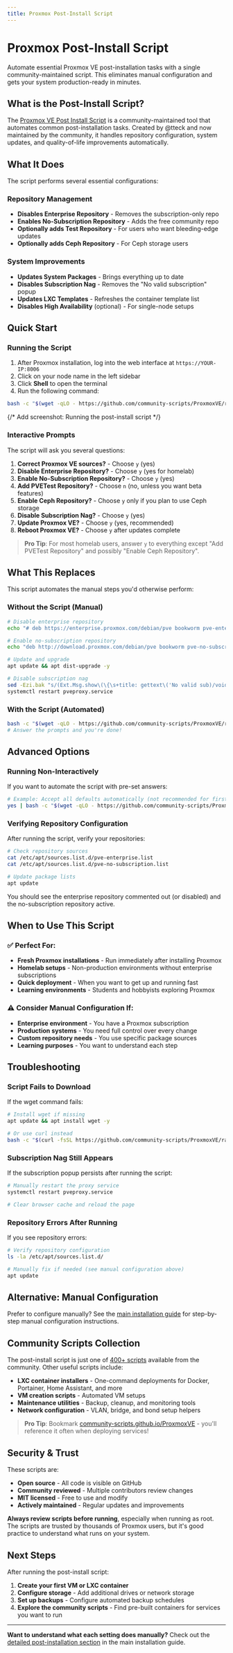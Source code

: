 ```yaml
---
title: Proxmox Post-Install Script
---
```


# Proxmox Post-Install Script

Automate essential Proxmox VE post-installation tasks with a single community-maintained script. This eliminates manual configuration and gets your system production-ready in minutes.

## What is the Post-Install Script?

The [Proxmox VE Post Install Script](https://community-scripts.github.io/ProxmoxVE/scripts?id=post-pve-install) is a community-maintained tool that automates common post-installation tasks. Created by @tteck and now maintained by the community, it handles repository configuration, system updates, and quality-of-life improvements automatically.

## What It Does

The script performs several essential configurations:

### Repository Management
- **Disables Enterprise Repository** - Removes the subscription-only repo
- **Enables No-Subscription Repository** - Adds the free community repo
- **Optionally adds Test Repository** - For users who want bleeding-edge updates
- **Optionally adds Ceph Repository** - For Ceph storage users

### System Improvements
- **Updates System Packages** - Brings everything up to date
- **Disables Subscription Nag** - Removes the "No valid subscription" popup
- **Updates LXC Templates** - Refreshes the container template list
- **Disables High Availability** (optional) - For single-node setups

## Quick Start

### Running the Script

1. After Proxmox installation, log into the web interface at `https://YOUR-IP:8006`
2. Click on your node name in the left sidebar
3. Click **Shell** to open the terminal
4. Run the following command:

```bash
bash -c "$(wget -qLO - https://github.com/community-scripts/ProxmoxVE/raw/main/misc/post-pve-install.sh)"
```

{/* Add screenshot: Running the post-install script */}

### Interactive Prompts

The script will ask you several questions:

1. **Correct Proxmox VE sources?** - Choose `y` (yes)
2. **Disable Enterprise Repository?** - Choose `y` (yes for homelab)
3. **Enable No-Subscription Repository?** - Choose `y` (yes)
4. **Add PVETest Repository?** - Choose `n` (no, unless you want beta features)
5. **Enable Ceph Repository?** - Choose `y` only if you plan to use Ceph storage
6. **Disable Subscription Nag?** - Choose `y` (yes)
7. **Update Proxmox VE?** - Choose `y` (yes, recommended)
8. **Reboot Proxmox VE?** - Choose `y` after updates complete

> **Pro Tip**: For most homelab users, answer `y` to everything except "Add PVETest Repository" and possibly "Enable Ceph Repository".

## What This Replaces

This script automates the manual steps you'd otherwise perform:

### Without the Script (Manual)
```bash
# Disable enterprise repository
echo "# deb https://enterprise.proxmox.com/debian/pve bookworm pve-enterprise" > /etc/apt/sources.list.d/pve-enterprise.list

# Enable no-subscription repository
echo "deb http://download.proxmox.com/debian/pve bookworm pve-no-subscription" > /etc/apt/sources.list.d/pve-no-subscription.list

# Update and upgrade
apt update && apt dist-upgrade -y

# Disable subscription nag
sed -Ezi.bak "s/(Ext.Msg.show\(\{\s+title: gettext\('No valid sub)/void\(\{ \/\/\1/g" /usr/share/javascript/proxmox-widget-toolkit/proxmoxlib.js
systemctl restart pveproxy.service
```

### With the Script (Automated)
```bash
bash -c "$(wget -qLO - https://github.com/community-scripts/ProxmoxVE/raw/main/misc/post-pve-install.sh)"
# Answer the prompts and you're done!
```

## Advanced Options

### Running Non-Interactively

If you want to automate the script with pre-set answers:

```bash
# Example: Accept all defaults automatically (not recommended for first-time users)
yes | bash -c "$(wget -qLO - https://github.com/community-scripts/ProxmoxVE/raw/main/misc/post-pve-install.sh)"
```

### Verifying Repository Configuration

After running the script, verify your repositories:

```bash
# Check repository sources
cat /etc/apt/sources.list.d/pve-enterprise.list
cat /etc/apt/sources.list.d/pve-no-subscription.list

# Update package lists
apt update
```

You should see the enterprise repository commented out (or disabled) and the no-subscription repository active.

## When to Use This Script

### ✅ Perfect For:
- **Fresh Proxmox installations** - Run immediately after installing Proxmox
- **Homelab setups** - Non-production environments without enterprise subscriptions
- **Quick deployment** - When you want to get up and running fast
- **Learning environments** - Students and hobbyists exploring Proxmox

### ⚠️ Consider Manual Configuration If:
- **Enterprise environment** - You have a Proxmox subscription
- **Production systems** - You need full control over every change
- **Custom repository needs** - You use specific package sources
- **Learning purposes** - You want to understand each step

## Troubleshooting

### Script Fails to Download
If the wget command fails:

```bash
# Install wget if missing
apt update && apt install wget -y

# Or use curl instead
bash -c "$(curl -fsSL https://github.com/community-scripts/ProxmoxVE/raw/main/misc/post-pve-install.sh)"
```

### Subscription Nag Still Appears
If the subscription popup persists after running the script:

```bash
# Manually restart the proxy service
systemctl restart pveproxy.service

# Clear browser cache and reload the page
```

### Repository Errors After Running
If you see repository errors:

```bash
# Verify repository configuration
ls -la /etc/apt/sources.list.d/

# Manually fix if needed (see manual configuration above)
apt update
```

## Alternative: Manual Configuration

Prefer to configure manually? See the [main installation guide](/infrastructure/proxmox-install#post-installation-essential-tasks) for step-by-step manual configuration instructions.

## Community Scripts Collection

The post-install script is just one of [400+ scripts](https://community-scripts.github.io/ProxmoxVE/) available from the community. Other useful scripts include:

- **LXC container installers** - One-command deployments for Docker, Portainer, Home Assistant, and more
- **VM creation scripts** - Automated VM setups
- **Maintenance utilities** - Backup, cleanup, and monitoring tools
- **Network configuration** - VLAN, bridge, and bond setup helpers

> **Pro Tip**: Bookmark [community-scripts.github.io/ProxmoxVE](https://community-scripts.github.io/ProxmoxVE/) - you'll reference it often when deploying services!

## Security & Trust

These scripts are:
- **Open source** - All code is visible on GitHub
- **Community reviewed** - Multiple contributors review changes
- **MIT licensed** - Free to use and modify
- **Actively maintained** - Regular updates and improvements

**Always review scripts before running**, especially when running as root. The scripts are trusted by thousands of Proxmox users, but it's good practice to understand what runs on your system.

## Next Steps

After running the post-install script:

1. **Create your first VM or LXC container**
2. **Configure storage** - Add additional drives or network storage
3. **Set up backups** - Configure automated backup schedules
4. **Explore the community scripts** - Find pre-built containers for services you want to run

---

**Want to understand what each setting does manually?** Check out the [detailed post-installation section](/infrastructure/proxmox-install#post-installation-essential-tasks) in the main installation guide.
